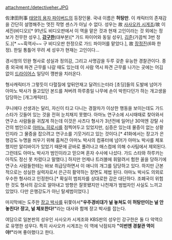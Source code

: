 attachment:/detectiveher.JPG

佐津田刑事
[[태양의 용자 파이버드]]의 등장인물. 국내 이름은 '''허탕만'''. 이 캐릭터의 존재감을 간단히 설명해주는 멋진 작명 센스가 아닐 수 없다. 성우는 故 [[사사오카 시게조]]/故 이세진(비디오)[* 91년도 비디오판에서 이 역을 맡은 것과 현재 고인이라는 것 외에는 정보가 전무한 성우.], '''[[강구한]]'''(대부분)[* 가드 파이어와 동일 성우], [[김준]](가끔씩 3번 정도.)[* ~~흑역사~~ 구 비디오판 한정으로 가드 파이어를 맡았다.], 故 [[장정진]](6화 한정). 한일 통틀어 무려 세 성우가 현재는 고인이다...

경시청의 민완 형사로 성실과 정의감, 그리고 사명감을 두루 갖춘 유능한 경찰관이다. 종종 외국에 파견 근무를 나갈 때도 있는데 이 사람 역시 파견 근무를 나가는 곳에는 어김없이 [[드라이어스]] 일당이 깽판을 치러온다. 

형사캐릭터가 그렇듯이 다혈질에 앞뒤안재고 달려드는터라 [초딩]들의 도발에 넘어가 아마노 박사가 들고있던 본드를 쳐버려 하루종일 나무에 손이 박힌다던가 하는 개고생을 담당하는 [개그캐릭터].

쿠니에다 선생과는 달리, 자신이 타고 다니는 경찰차가 이상한 행동을 보이는데도 가드 스타가 깃들어 있는 것을 전혀 눈치채지 못했다. 아마노 연구소에 시시때때로 찾아와서 연구소 사람들을 귀찮게 하는데 이것은 사츠다 형사가 3년전에 일어난 30억엔 강탈 사건의 범인으로 [[아마노 히로시]]를 점찍어두고 있었지만, 심증은 있는데 물증이 없는 상황인지라 그 물증을 잡으려고 연구소를 기웃거리고 있는 것이다.[* 41화에서는 장고가 은행강도 누명을 씌우기 위해 훔쳐간 아마노 박사의 컴퓨터에 넘어가 아마노 박사를 체포했지만 알리바이가 있었기 때문에 곧바로 풀려나고 매스컴에 의해 수사팀에서 제외된다. 그런데도 아마노 박사가 범인이라고 믿으며 혼자 수사에 나섰다. 가드 스타와 하루카는 아직도 정신 못 차렸다고 말했다.] 하지만 언제나 트러블에 휘말려서 험한 꼴을 당하기에 연구소 사람들한테는 바보 취급당하면서 이 애니의 개그를 담당하고 있다. 하지만 근본적으로는 성실한 실력자로서 은근히 활약하는 장면도 제법 된다. 아마노 박사도 의외로 우수한 형사라고 인정한다.[* 확실히 범죄자를 상대로한 감은 대단하다. 조폐국이 위험한 것도 형사의 감으로 알아내고 방향은 잘못됐지만 나천재가 범법자인 사실도 느끼고 있었다. 다만 은행강도가 아닌 탈세범이었다.]

마지막에는 도주한 [[장고 박사]]를 뒤쫓아서'''"우주경비대가 널 놓쳐도 이 허탕만이는 널 안놓친다! 쟝고, 널 체포한다!"'''라는 대사와 함께 쟝고 박사를 잡는다.

여담으로 일본판의 성우인 사사오카 시게조와 KBS판의 성우인 강구한은 둘 다 악역으로 유명한 성우다. 특히 사사오카 시게조는 이 역에 낙점되자 '''"이번엔 경찰관 역이야!"'''라며 좋아했다고 한다.
